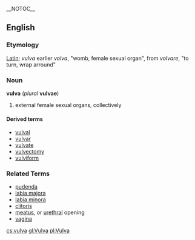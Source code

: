 __NOTOC__ {{wikipedia}}
==English== 
=== Etymology ===
[[Latin]]; ''vulva'' earlier ''volva'', "womb, female sexual organ", from ''volvare'', "to turn, wrap arround"

=== Noun ===
'''vulva''' (''plural'' '''vulvae''')
# {{anatomy}} external female sexual organs, collectively

====Derived terms====
*[[vulval]]
*[[vulvar]]
*[[vulvate]]
*[[vulvectomy]]
*[[vulviform]]

=== Related Terms ===
* [[pudendum|pudenda]]
* [[labia majora]]
* [[labia minora]] 
* [[clitoris]]
* [[meatus]], or [[urethra]]l opening
* [[vagina]]

[[cs:vulva]]
[[gl:Vulva]]
[[pl:Vulva]]